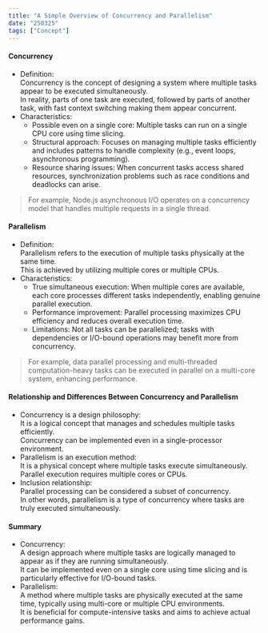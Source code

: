 ```yaml
---
title: "A Simple Overview of Concurrency and Parallelism"
date: "250325"
tags: ["Concept"]
---
```


#### Concurrency

- Definition:  
  Concurrency is the concept of designing a system where multiple tasks appear to be executed simultaneously.  
  In reality, parts of one task are executed, followed by parts of another task, with fast context switching making them appear concurrent.
- Characteristics:
  - Possible even on a single core: Multiple tasks can run on a single CPU core using time slicing.
  - Structural approach: Focuses on managing multiple tasks efficiently and includes patterns to handle complexity (e.g., event loops, asynchronous programming).
  - Resource sharing issues: When concurrent tasks access shared resources, synchronization problems such as race conditions and deadlocks can arise.

> For example, Node.js asynchronous I/O operates on a concurrency model that handles multiple requests in a single thread.

#### Parallelism

- Definition:  
  Parallelism refers to the execution of multiple tasks physically at the same time.  
  This is achieved by utilizing multiple cores or multiple CPUs.
- Characteristics:
  - True simultaneous execution: When multiple cores are available, each core processes different tasks independently, enabling genuine parallel execution.
  - Performance improvement: Parallel processing maximizes CPU efficiency and reduces overall execution time.
  - Limitations: Not all tasks can be parallelized; tasks with dependencies or I/O-bound operations may benefit more from concurrency.

> For example, data parallel processing and multi-threaded computation-heavy tasks can be executed in parallel on a multi-core system, enhancing performance.

#### Relationship and Differences Between Concurrency and Parallelism

- Concurrency is a design philosophy:  
  It is a logical concept that manages and schedules multiple tasks efficiently.  
  Concurrency can be implemented even in a single-processor environment.
- Parallelism is an execution method:  
  It is a physical concept where multiple tasks execute simultaneously.  
  Parallel execution requires multiple cores or CPUs.
- Inclusion relationship:  
  Parallel processing can be considered a subset of concurrency.  
  In other words, parallelism is a type of concurrency where tasks are truly executed simultaneously.

#### Summary

- Concurrency:  
  A design approach where multiple tasks are logically managed to appear as if they are running simultaneously.  
  It can be implemented even on a single core using time slicing and is particularly effective for I/O-bound tasks.
- Parallelism:  
  A method where multiple tasks are physically executed at the same time, typically using multi-core or multiple CPU environments.  
  It is beneficial for compute-intensive tasks and aims to achieve actual performance gains.
